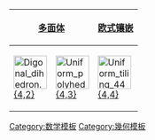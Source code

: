 {| class="wikitable"
!colspan=2|[[正多面体|多面体]]
![[正镶嵌|欧式镶嵌]]
!colspan=6|[[密铺|双曲镶嵌]]
|- align=center
|[[File:Digonal dihedron.png|60px]]<BR>[[多边形二面体|{4,2}]]<BR>{{CDD|node_1|4|node|2|node}}
|[[Image:Uniform polyhedron-43-t0.png|60px]]<BR>[[立方体|{4,3}]]<BR>{{CDD|node_1|4|node|3|node}}
|[[Image:Uniform tiling 44-t0.svg|60px]]<BR>[[正方形镶嵌|{4,4}]]<BR>{{CDD|node_1|4|node|4|node}}
|[[Image:Uniform tiling 45-t0.png|60px]]<BR>[[五阶正方形镶嵌|{4,5}]]<BR>{{CDD|node_1|4|node|5|node}}
|[[Image:Uniform tiling 46-t0.png|60px]]<BR>[[六阶正方形镶嵌|{4,6}]]<BR>{{CDD|node_1|4|node|6|node}}
|[[Image:Uniform tiling 47-t0.png|60px]]<BR>[[七阶正方形镶嵌|{4,7}]]<BR>{{CDD|node_1|4|node|7|node}}
|[[Image:Uniform tiling 48-t0.png|60px]]<BR>[[八阶正方形镶嵌|{4,8}]]<BR>{{CDD|node_1|4|node|8|node}}
|...
|[[File:H2 tiling 24i-4.png|60px]]<BR>[[無限階正方形镶嵌|{4,&infin;}]]<BR>{{CDD|node_1|4|node|infin|node}}
|}
<noinclude>
[[Category:数学模板]]
[[Category:幾何模板]]
</noinclude>